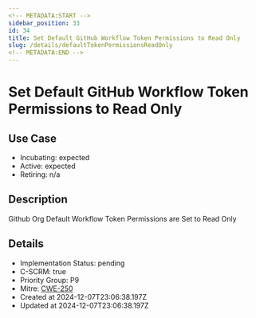 ```yaml
---
<!-- METADATA:START -->
sidebar_position: 33
id: 34
title: Set Default GitHub Workflow Token Permissions to Read Only
slug: /details/defaultTokenPermissionsReadOnly
<!-- METADATA:END -->
---
```


<!-- TITLE:START -->
# Set Default GitHub Workflow Token Permissions to Read Only
<!-- TITLE:END -->

## Use Case
<!-- LEVELS:START -->
- Incubating: expected
- Active: expected
- Retiring: n/a
<!-- LEVELS:END -->

<!-- DESCRIPTION:START -->
## Description
Github Org Default Workflow Token Permissions are Set to Read Only
<!-- DESCRIPTION:END -->

<!-- DETAILS:START -->
## Details
- Implementation Status: pending
- C-SCRM: true
- Priority Group: P9
- Mitre: [CWE-250](https://cwe.mitre.org/data/definitions/250.html)
- Created at 2024-12-07T23:06:38.197Z
- Updated at 2024-12-07T23:06:38.197Z
<!-- DETAILS:END -->
